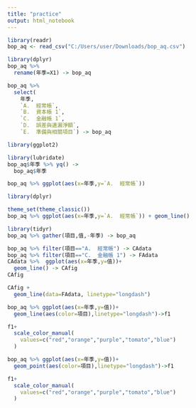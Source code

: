 ```yaml
---
title: "practice"
output: html_notebook
---
```

```r
library(readr)
bop_aq <- read_csv("C:/Users/user/Downloads/bop_aq.csv")
```

```r
library(dplyr)
bop_aq %>%
  rename(年季=X1) -> bop_aq
```

```r
bop_aq %>%
  select(
    年季,
    `A.  經常帳`, 
    `B.  資本帳 1`,
    `C.  金融帳 1`,
    `D.  誤差與遺漏淨額`,
    `E.  準備與相關項目`) -> bop_aq
```

```r
library(ggplot2)
```

```r
library(lubridate)
bop_aq$年季 %>% yq() ->
  bop_aq$年季
```

```r
bop_aq %>% ggplot(aes(x=年季,y=`A.  經常帳`))
```

```r
library(dplyr)
```

```r
theme_set(theme_classic())
bop_aq %>% ggplot(aes(x=年季,y=`A.  經常帳`)) + geom_line()
```
```r
library(tidyr)
bop_aq %>% gather(項目,值,-年季) -> bop_aq
```


```r
bop_aq %>% filter(項目=="A.  經常帳") -> CAdata
bop_aq %>% filter(項目=="C.  金融帳 1") -> FAdata
CAdata %>%  ggplot(aes(x=年季,y=值))+
  geom_line() -> CAfig
CAfig
```

```r
CAfig +
  geom_line(data=FAdata, linetype="longdash")
```

```r
bop_aq %>% ggplot(aes(x=年季,y=值))+
  geom_line(aes(color=項目),linetype="longdash")->f1

f1+
  scale_color_manual(
    values=c("red","orange","purple","tomato","blue")
  )
```

```r
bop_aq %>% ggplot(aes(x=年季,y=值))+
  geom_point(aes(color=項目),linetype="longdash")->f1

f1+
  scale_color_manual(
    values=c("red","orange","purple","tomato","blue")
  )
```

